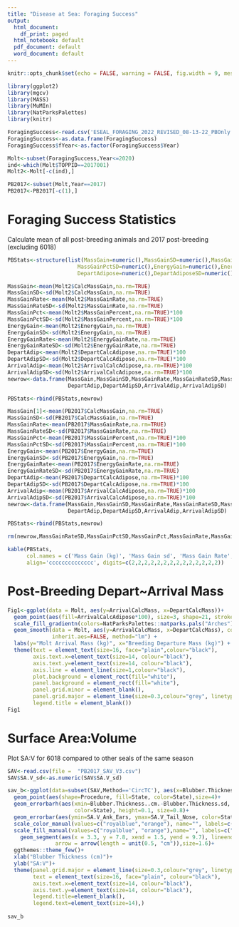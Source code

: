 ---
title: "Disease at Sea: Foraging Success"
output:
  html_document:
    df_print: paged
  html_notebook: default
  pdf_document: default
  word_document: default
---

```{r Settings, echo=FALSE}
knitr::opts_chunk$set(echo = FALSE, warning = FALSE, fig.width = 9, message=FALSE, error=FALSE)

```

```{r Load Packages}
library(ggplot2)
library(mgcv)
library(MASS)
library(MuMIn)
library(NatParksPalettes)
library(knitr)

```


```{r import Data}

ForagingSuccess<-read.csv('ESEAL_FORAGING_2022_REVISED_08-13-22_PBOnly.csv')
ForagingSuccess<-as.data.frame(ForagingSuccess)
ForagingSuccess$fYear<-as.factor(ForagingSuccess$Year)

Molt<-subset(ForagingSuccess,Year<=2020)
ind<-which(Molt$TOPPID==2017001)
Molt2<-Molt[-c(ind),]

PB2017<-subset(Molt,Year==2017)
PB2017<-PB2017[-c(1),]


```


# Foraging Success Statistics

Calculate mean of all post-breeding animals and 2017 post-breeding (excluding 6018)

```{r Basic Stats}
PBStats<-structure(list(MassGain=numeric(),MassGainSD=numeric(),MassGainRate=numeric(),MassGainRateSD=numeric(),MassGainPct=numeric(),
                      MassGainPctSD=numeric(),EnergyGain=numeric(),EnergyGainSD=numeric(),EnergyGainRate=numeric(),EnergyGainRateSD=numeric(),
                      DepartAdipose=numeric(),DepartAdiposeSD=numeric(),ArrivalAdipose=numeric(),ArrivalAdiposeSD=numeric()),class="data.frame")

MassGain<-mean(Molt2$CalcMassGain,na.rm=TRUE)
MassGainSD<-sd(Molt2$CalcMassGain,na.rm=TRUE)
MassGainRate<-mean(Molt2$MassGainRate,na.rm=TRUE)
MassGainRateSD<-sd(Molt2$MassGainRate,na.rm=TRUE)
MassGainPct<-mean(Molt2$MassGainPercent,na.rm=TRUE)*100
MassGainPctSD<-sd(Molt2$MassGainPercent,na.rm=TRUE)*100
EnergyGain<-mean(Molt2$EnergyGain,na.rm=TRUE)
EnergyGainSD<-sd(Molt2$EnergyGain,na.rm=TRUE)
EnergyGainRate<-mean(Molt2$EnergyGainRate,na.rm=TRUE)
EnergyGainRateSD<-sd(Molt2$EnergyGainRate,na.rm=TRUE)
DepartAdip<-mean(Molt2$DepartCalcAdipose,na.rm=TRUE)*100
DepartAdipSD<-sd(Molt2$DepartCalcAdipose,na.rm=TRUE)*100
ArrivalAdip<-mean(Molt2$ArrivalCalcAdipose,na.rm=TRUE)*100
ArrivalAdipSD<-sd(Molt2$ArrivalCalcAdipose,na.rm=TRUE)*100
newrow<-data.frame(MassGain,MassGainSD,MassGainRate,MassGainRateSD,MassGainPct,MassGainPctSD,EnergyGain,EnergyGainSD,EnergyGainRate,EnergyGainRateSD,
                   DepartAdip,DepartAdipSD,ArrivalAdip,ArrivalAdipSD)

PBStats<-rbind(PBStats,newrow)

MassGain[1]<-mean(PB2017$CalcMassGain,na.rm=TRUE)
MassGainSD<-sd(PB2017$CalcMassGain,na.rm=TRUE)
MassGainRate<-mean(PB2017$MassGainRate,na.rm=TRUE)
MassGainRateSD<-sd(PB2017$MassGainRate,na.rm=TRUE)
MassGainPct<-mean(PB2017$MassGainPercent,na.rm=TRUE)*100
MassGainPctSD<-sd(PB2017$MassGainPercent,na.rm=TRUE)*100
EnergyGain<-mean(PB2017$EnergyGain,na.rm=TRUE)
EnergyGainSD<-sd(PB2017$EnergyGain,na.rm=TRUE)
EnergyGainRate<-mean(PB2017$EnergyGainRate,na.rm=TRUE)
EnergyGainRateSD<-sd(PB2017$EnergyGainRate,na.rm=TRUE)
DepartAdip<-mean(PB2017$DepartCalcAdipose,na.rm=TRUE)*100
DepartAdipSD<-sd(PB2017$DepartCalcAdipose,na.rm=TRUE)*100
ArrivalAdip<-mean(PB2017$ArrivalCalcAdipose,na.rm=TRUE)*100
ArrivalAdipSD<-sd(PB2017$ArrivalCalcAdipose,na.rm=TRUE)*100
newrow<-data.frame(MassGain,MassGainSD,MassGainRate,MassGainRateSD,MassGainPct,MassGainPctSD,EnergyGain,EnergyGainSD,EnergyGainRate,EnergyGainRateSD,
                   DepartAdip,DepartAdipSD,ArrivalAdip,ArrivalAdipSD)

PBStats<-rbind(PBStats,newrow)

rm(newrow,MassGainRateSD,MassGainPctSD,MassGainPct,MassGainRate,MassGainSD,MassGain,DeployAdipSD,DeployAdip,RecoverAdipSD,RecoverAdip)

kable(PBStats, 
      col.names = c('Mass Gain (kg)', 'Mass Gain sd', 'Mass Gain Rate', 'Mass Gain Rate sd', 'Mass Gain Pct', 'Mass Gain Pct sd', 'Energy Gain (MJ)', 'Energy Gain sd', 'Energy Gain Rate','Energy Gain Rate sd','Depart Adipose (%)', 'Depart Adipose sd','Arrival Adipose (%)','Arrival Adipose sd'), 
      align='cccccccccccccc', digits=c(2,2,2,2,2,2,2,2,2,2,2,2,2,2))

```


# Post-Breeding Depart~Arrival Mass
```{r Figure 1}
Fig1<-ggplot(data = Molt, aes(y=ArrivalCalcMass, x=DepartCalcMass))+
  geom_point(aes(fill=ArrivalCalcAdipose*100), size=3, shape=21, stroke=1) + 
  scale_fill_gradientn(colors=NatParksPalettes::natparks.pals("Arches"))+
  geom_smooth(data = Molt, aes(y=ArrivalCalcMass, x=DepartCalcMass), color="black", span = 0.5, size=1.25, 
              inherit.aes=FALSE, method="lm") +
  labs(y="Molt Arrival Mass (kg)", x="Breeding Departure Mass (kg)") +
  theme(text = element_text(size=16, face="plain",colour="black"),
        axis.text.x=element_text(size=14, colour="black"),
        axis.text.y=element_text(size=14, colour="black"),
        axis.line = element_line(size=1,colour="black"),
        plot.background = element_rect(fill="white"),
        panel.background = element_rect(fill="white"),
        panel.grid.minor = element_blank(),
        panel.grid.major = element_line(size=0.3,colour="grey", linetype = "dashed"),
        legend.title = element_blank())
Fig1
```

# Surface Area:Volume

Plot SA:V for 6018 compared to other seals of the same season

```{r Figure 8}
SAV<-read.csv(file =  "PB2017_SAV_V3.csv")
SAV$SA.V_sd<-as.numeric(SAV$SA.V_sd)

sav_b<-ggplot(data=subset(SAV,Method=='CircTC'), aes(x=Blubber.Thickness..cm.,y=SA.V_Ank_Nose))+
  geom_point(aes(shape=Procedure, fill=State, color=State),size=4)+
  geom_errorbarh(aes(xmin=Blubber.Thickness..cm.-Blubber.Thickness.sd, xmax=Blubber.Thickness..cm.+Blubber.Thickness.sd, 
                     color=State), height=0.1, size=0.8)+
  geom_errorbar(aes(ymin=SA.V_Ank_Ears, ymax=SA.V_Tail_Nose, color=State), width=0.25,size=0.8,linetype=5)+
  scale_color_manual(values=c("royalblue","orange"), name="", labels=c("Normal", "Seal 6018"))+
  scale_fill_manual(values=c("royalblue", "orange"),name="", labels=c("Normal", "Seal 6018"))+
    geom_segment(aes(x = 3.3, y = 7.8, xend = 1.5, yend = 9.7), lineend="round",linejoin="round", color="grey44",
               arrow = arrow(length = unit(0.5, "cm")),size=1.6)+
  ggthemes::theme_few()+
  xlab("Blubber Thickness (cm)")+
  ylab("SA:V")+
  theme(panel.grid.major = element_line(size=0.3,colour="grey", linetype = "dashed"),
        text = element_text(size=16, face="plain", colour="black"),
        axis.text.x=element_text(size=14, colour="black"),
        axis.text.y=element_text(size=14, colour="black"),
        legend.title=element_blank(),
        legend.text=element_text(size=14),)
  
sav_b

```

